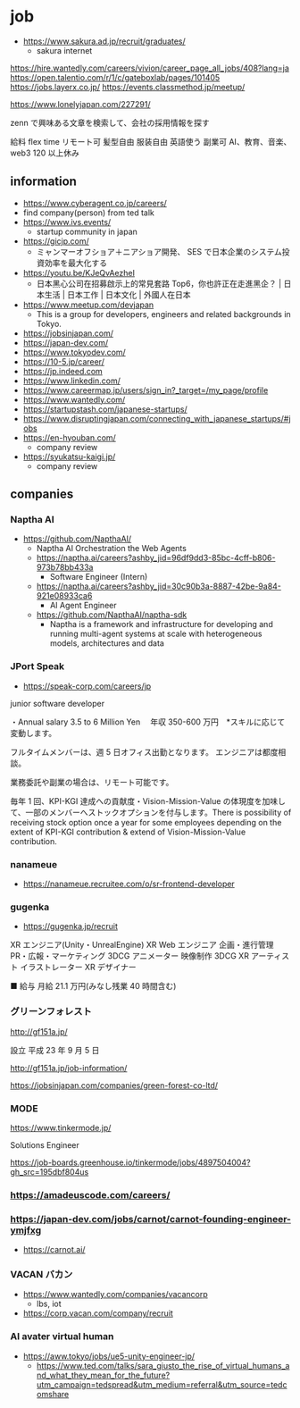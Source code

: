 # job

- https://www.sakura.ad.jp/recruit/graduates/
  - sakura internet

https://hire.wantedly.com/careers/vivion/career_page_all_jobs/408?lang=ja
https://open.talentio.com/r/1/c/gateboxlab/pages/101405
https://jobs.layerx.co.jp/
https://events.classmethod.jp/meetup/

https://www.lonelyjapan.com/227291/

zenn で興味ある文章を検索して、会社の採用情報を探す

給料
flex time
リモート可
髪型自由
服装自由
英語使う
副業可
AI、教育、音楽、web3
120 以上休み

## information

- https://www.cyberagent.co.jp/careers/
- find company(person) from ted talk
- https://www.ivs.events/
  - startup community in japan
- https://gicjp.com/
  - ミャンマーオフショア＋ニアショア開発、 SES で日本企業のシステム投資効率を最大化する
- https://youtu.be/KJeQvAezheI
  - 日本黑心公司在招募啟示上的常見套路 Top6，你也許正在走進黑企？ | 日本生活 | 日本工作 | 日本文化 | 外國人在日本
- https://www.meetup.com/devjapan
  - This is a group for developers, engineers and related backgrounds in Tokyo.
- https://jobsinjapan.com/
- https://japan-dev.com/
- https://www.tokyodev.com/
- https://10-5.jp/career/
- https://jp.indeed.com
- https://www.linkedin.com/
- https://www.careermap.jp/users/sign_in?_target=/my_page/profile
- https://www.wantedly.com/
- https://startupstash.com/japanese-startups/
- https://www.disruptingjapan.com/connecting_with_japanese_startups/#jobs
- https://en-hyouban.com/
  - company review
- https://syukatsu-kaigi.jp/
  - company review

## companies

### Naptha AI

- https://github.com/NapthaAI/
  - Naptha AI Orchestration the Web Agents
  - https://naptha.ai/careers?ashby_jid=96df9dd3-85bc-4cff-b806-973b78bb433a
    - Software Engineer (Intern)
  - https://naptha.ai/careers?ashby_jid=30c90b3a-8887-42be-9a84-921e08933ca6
    - AI Agent Engineer
  - https://github.com/NapthaAI/naptha-sdk
    - Naptha is a framework and infrastructure for developing and running multi-agent systems at scale with heterogeneous models, architectures and data

### JPort Speak

- https://speak-corp.com/careers/jp

junior software developer

・Annual salary 3.5 to 6 Million Yen 　年収 350-600 万円　\*スキルに応じて変動します。

フルタイムメンバーは、週 5 日オフィス出勤となります。 エンジニアは都度相談。

業務委託や副業の場合は、リモート可能です。

毎年 1 回、KPI-KGI 達成への貢献度・Vision-Mission-Value の体現度を加味して、一部のメンバーへストックオプションを付与します。There is possibility of receiving stock option once a year for some employees depending on the extent of KPI-KGI contribution & extend of Vision-Mission-Value contribution.

### nanameue

- https://nanameue.recruitee.com/o/sr-frontend-developer

### gugenka

- https://gugenka.jp/recruit

XR エンジニア(Unity・UnrealEngine)
XR Web エンジニア
企画・進行管理
PR・広報・マーケティング
3DCG アニメーター
映像制作
3DCG XR アーティスト
イラストレーター
XR デザイナー

■ 給与 月給 21.1 万円(みなし残業 40 時間含む)

### グリーンフォレスト

http://gf151a.jp/

設立 平成 23 年 9 月 5 日

http://gf151a.jp/job-information/

https://jobsinjapan.com/companies/green-forest-co-ltd/

### MODE

https://www.tinkermode.jp/

Solutions Engineer

https://job-boards.greenhouse.io/tinkermode/jobs/4897504004?gh_src=195dbf804us

### https://amadeuscode.com/careers/

### https://japan-dev.com/jobs/carnot/carnot-founding-engineer-ymjfxg

- https://carnot.ai/

### VACAN バカン

- https://www.wantedly.com/companies/vacancorp
  - lbs, iot
- https://corp.vacan.com/company/recruit

### AI avater virtual human

- https://aww.tokyo/jobs/ue5-unity-engineer-jp/
  - https://www.ted.com/talks/sara_giusto_the_rise_of_virtual_humans_and_what_they_mean_for_the_future?utm_campaign=tedspread&utm_medium=referral&utm_source=tedcomshare
